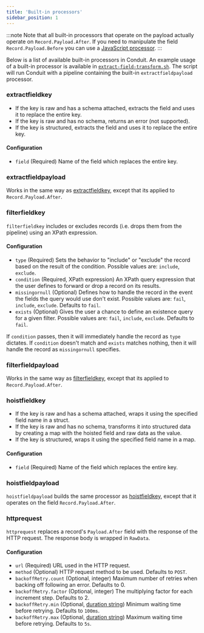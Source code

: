 ```yaml
---
title: 'Built-in processors'
sidebar_position: 1
---
```


:::note
Note that all built-in processors that operate on the payload actually operate on `Record.Payload.After`.
If you need to manipulate the field `Record.Payload.Before` you can use
a [JavaScript processor](./javascript-processors).
:::

Below is a list of available built-in processors in Conduit. An example usage of a built-in processor is available in
[`extract-field-transform.sh`](https:github.com/ConduitIO/conduit/blob/main/examples/processors/extract-field-transform.sh).
The script will run Conduit with a pipeline containing the built-in `extractfieldpayload` processor.

### extractfieldkey

- If the key is raw and has a schema attached, extracts the field and uses it to replace the entire key.
- If the key is raw and has no schema, returns an error (not supported).
- If the key is structured, extracts the field and uses it to replace the entire key.

#### Configuration

- `field`
  (Required) Name of the field which replaces the entire key.

### extractfieldpayload

Works in the same way as [extractfieldkey](#extractfieldkey), except that its applied to `Record.Payload.After`.

### filterfieldkey

`filterfieldkey` includes or excludes records (i.e. drops them from the pipeline) using an XPath expression.

#### Configuration

- `type` (Required)
  Sets the behavior to "include" or "exclude" the record based on the result of the condition. Possible values
  are: `include`, `exclude`.
- `condition` (Required, XPath expression)
  An XPath query expression that the user defines to forward or drop a record on its results.
- `missingornull` (Optional)
  Defines how to handle the record in the event the fields the query would use don't exist. Possible values
  are: `fail`, `include`, `exclude`. Defaults to `fail`.
- `exists` (Optional)
  Gives the user a chance to define an existence query for a given filter. Possible values
  are: `fail`, `include`, `exclude`. Defaults to `fail`.

If `condition` passes, then it will immediately handle the record as `type` dictates. If `condition` doesn't match
and `exists` matches nothing, then it will handle the record as `missingornull` specifies.

### filterfieldpayload

Works in the same way as [filterfieldkey](#filterfieldkey), except that its applied to `Record.Payload.After`.

### hoistfieldkey

- If the key is raw and has a schema attached, wraps it using the specified field name in a struct.
- If the key is raw and has no schema, transforms it into structured data by creating a map with the hoisted field and
  raw data as the value.
- If the key is structured, wraps it using the specified field name in a map.

#### Configuration

- `field` (Required)
  Name of the field which replaces the entire key.

### hoistfieldpayload

`hoistfieldpayload` builds the same processor as [hoistfieldkey](#hoistfieldkey), except that it operates on the field
`Record.Payload.After`.

### httprequest

`httprequest` replaces a record's `Payload.After` field with the response of the HTTP request. The response body is
wrapped in `RawData`.

#### Configuration

- `url`
  (Required) URL used in the HTTP request.
- `method` (Optional)
  HTTP request method to be used. Defaults to `POST`.
- `backoffRetry.count`
  (Optional, integer) Maximum number of retries when backing off following an error. Defaults to 0.
- `backoffRetry.factor` (Optional, integer)
  The multiplying factor for each increment step. Defaults to 2.
- `backoffRetry.min` (Optional, [duration string](https://pkg.go.dev/time#ParseDuration))
  Minimum waiting time before retrying. Defaults to `100ms`.
- `backoffRetry.max` (Optional, [duration string](https://pkg.go.dev/time#ParseDuration))
  Maximum waiting time before retrying. Defaults to `5s`.


